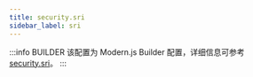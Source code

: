 ```yaml
---
title: security.sri
sidebar_label: sri
---
```


:::info BUILDER
该配置为 Modern.js Builder 配置，详细信息可参考 [security.sri](https://modernjs.dev/builder/api/config-security.html#security-sri)。
:::


<Main />
